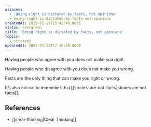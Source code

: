 ```yaml
---
aliases:
  - 'Being right is dictated by facts, not opinions'
  - being-right-is-dictated-by-facts-not-opinions
createdAt: 2025-01-19T15:42:49.000Z
status: evergreen
title: 'Being right is dictated by facts, not opinions'
topics:
  - strategy
updatedAt: 2025-04-21T17:30:45.000Z
---
```

Having people who agree with you does not make you right.

Having people who disagree with you does not make you wrong.

Facts are the only thing that can make you right or wrong.

It’s also critical to remember that [[stories-are-not-facts|stories are not facts]].

## References

- [[clear-thinking|Clear Thinking]]
